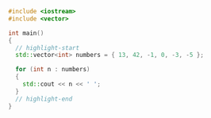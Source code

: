 ```cpp showLineNumbers title="🔹 Print each number from an array"
#include <iostream>
#include <vector>

int main()
{
  // highlight-start
  std::vector<int> numbers = { 13, 42, -1, 0, -3, -5 };

  for (int n : numbers)
  {
    std::cout << n << ' ';
  }
  // highlight-end
}
```